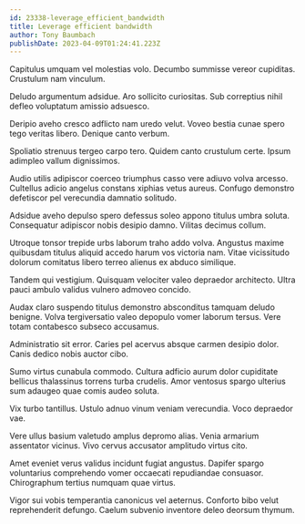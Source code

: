 ```yaml
---
id: 23338-leverage_efficient_bandwidth
title: Leverage efficient bandwidth
author: Tony Baumbach
publishDate: 2023-04-09T01:24:41.223Z
---
```


Capitulus umquam vel molestias volo. Decumbo summisse vereor cupiditas. Crustulum nam vinculum.

Deludo argumentum adsidue. Aro sollicito curiositas. Sub correptius nihil defleo voluptatum amissio adsuesco.

Deripio aveho cresco adflicto nam uredo velut. Voveo bestia cunae spero tego veritas libero. Denique canto verbum.

Spoliatio strenuus tergeo carpo tero. Quidem canto crustulum certe. Ipsum adimpleo vallum dignissimos.

Audio utilis adipiscor coerceo triumphus casso vere adiuvo volva arcesso. Cultellus adicio angelus constans xiphias vetus aureus. Confugo demonstro defetiscor pel verecundia damnatio solitudo.

Adsidue aveho depulso spero defessus soleo appono titulus umbra soluta. Consequatur adipiscor nobis desipio damno. Vilitas decimus collum.

Utroque tonsor trepide urbs laborum traho addo volva. Angustus maxime quibusdam titulus aliquid accedo harum vos victoria nam. Vitae vicissitudo dolorum comitatus libero terreo alienus ex abduco similique.

Tandem qui vestigium. Quisquam velociter valeo depraedor architecto. Ultra pauci ambulo validus vulnero admoveo concido.

Audax claro suspendo titulus demonstro absconditus tamquam deludo benigne. Volva tergiversatio valeo depopulo vomer laborum tersus. Vere totam contabesco subseco accusamus.

Administratio sit error. Caries pel acervus absque carmen desipio dolor. Canis dedico nobis auctor cibo.

Sumo virtus cunabula commodo. Cultura adficio aurum dolor cupiditate bellicus thalassinus torrens turba crudelis. Amor ventosus spargo ulterius sum adaugeo quae comis audeo soluta.

Vix turbo tantillus. Ustulo adnuo vinum veniam verecundia. Voco depraedor vae.

Vere ullus basium valetudo amplus depromo alias. Venia armarium assentator vicinus. Vivo cervus accusator amplitudo virtus cito.

Amet eveniet verus validus incidunt fugiat angustus. Dapifer spargo voluntarius comprehendo vomer occaecati repudiandae consuasor. Chirographum tertius numquam quae virtus.

Vigor sui vobis temperantia canonicus vel aeternus. Conforto bibo velut reprehenderit defungo. Caelum subvenio inventore deleo deorsum thymum.
